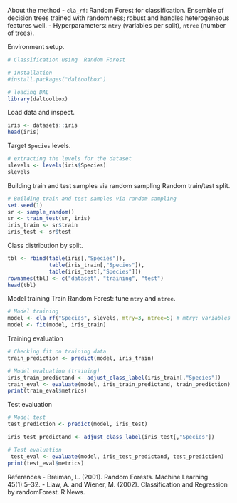 About the method
- `cla_rf`: Random Forest for classification. Ensemble of decision trees trained with randomness; robust and handles heterogeneous features well.
- Hyperparameters: `mtry` (variables per split), `ntree` (number of trees).

Environment setup.
```r
# Classification using  Random Forest

# installation 
#install.packages("daltoolbox")

# loading DAL
library(daltoolbox) 
```

Load data and inspect.
```r
iris <- datasets::iris
head(iris)
```

Target `Species` levels.
```r
# extracting the levels for the dataset
slevels <- levels(iris$Species)
slevels
```

Building train and test samples via random sampling
Random train/test split.
```r
# Building train and test samples via random sampling
set.seed(1)
sr <- sample_random()
sr <- train_test(sr, iris)
iris_train <- sr$train
iris_test <- sr$test
```

Class distribution by split.
```r

tbl <- rbind(table(iris[,"Species"]), 
             table(iris_train[,"Species"]), 
             table(iris_test[,"Species"]))
rownames(tbl) <- c("dataset", "training", "test")
head(tbl)
```

Model training
Train Random Forest: tune `mtry` and `ntree`.
```r
# Model training
model <- cla_rf("Species", slevels, mtry=3, ntree=5) # mtry: variables per split; ntree: number of trees
model <- fit(model, iris_train)

```

Training evaluation
```r
# Checking fit on training data
train_prediction <- predict(model, iris_train)

# Model evaluation (training)
iris_train_predictand <- adjust_class_label(iris_train[,"Species"])
train_eval <- evaluate(model, iris_train_predictand, train_prediction)
print(train_eval$metrics)
```

Test evaluation
```r
# Model test
test_prediction <- predict(model, iris_test)

iris_test_predictand <- adjust_class_label(iris_test[,"Species"])

# Test evaluation
 test_eval <- evaluate(model, iris_test_predictand, test_prediction)
print(test_eval$metrics)
```

References
- Breiman, L. (2001). Random Forests. Machine Learning 45(1):5–32.
- Liaw, A. and Wiener, M. (2002). Classification and Regression by randomForest. R News.
